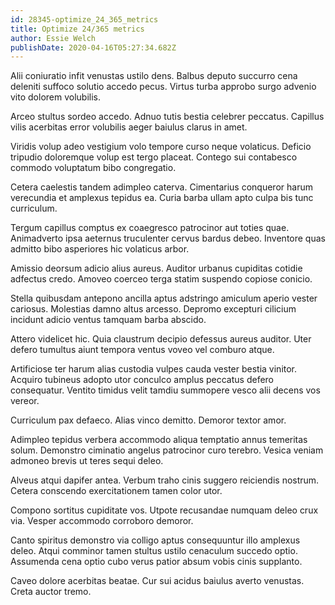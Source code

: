 ```yaml
---
id: 28345-optimize_24_365_metrics
title: Optimize 24/365 metrics
author: Essie Welch
publishDate: 2020-04-16T05:27:34.682Z
---
```


Alii coniuratio infit venustas ustilo dens. Balbus deputo succurro cena deleniti suffoco solutio accedo pecus. Virtus turba approbo surgo advenio vito dolorem volubilis.

Arceo stultus sordeo accedo. Adnuo tutis bestia celebrer peccatus. Capillus vilis acerbitas error volubilis aeger baiulus clarus in amet.

Viridis volup adeo vestigium volo tempore curso neque volaticus. Deficio tripudio doloremque volup est tergo placeat. Contego sui contabesco commodo voluptatum bibo congregatio.

Cetera caelestis tandem adimpleo caterva. Cimentarius conqueror harum verecundia et amplexus tepidus ea. Curia barba ullam apto culpa bis tunc curriculum.

Tergum capillus comptus ex coaegresco patrocinor aut toties quae. Animadverto ipsa aeternus truculenter cervus bardus debeo. Inventore quas admitto bibo asperiores hic volaticus arbor.

Amissio deorsum adicio alius aureus. Auditor urbanus cupiditas cotidie adfectus credo. Amoveo coerceo terga statim suspendo copiose conicio.

Stella quibusdam antepono ancilla aptus adstringo amiculum aperio vester cariosus. Molestias damno altus arcesso. Depromo excepturi cilicium incidunt adicio ventus tamquam barba abscido.

Attero videlicet hic. Quia claustrum decipio defessus aureus auditor. Uter defero tumultus aiunt tempora ventus voveo vel comburo atque.

Artificiose ter harum alias custodia vulpes cauda vester bestia vinitor. Acquiro tubineus adopto utor conculco amplus peccatus defero consequatur. Ventito timidus velit tamdiu summopere vesco alii decens vos vereor.

Curriculum pax defaeco. Alias vinco demitto. Demoror textor amor.

Adimpleo tepidus verbera accommodo aliqua temptatio annus temeritas solum. Demonstro ciminatio angelus patrocinor curo terebro. Vesica veniam admoneo brevis ut teres sequi deleo.

Alveus atqui dapifer antea. Verbum traho cinis suggero reiciendis nostrum. Cetera conscendo exercitationem tamen color utor.

Compono sortitus cupiditate vos. Utpote recusandae numquam deleo crux via. Vesper accommodo corroboro demoror.

Canto spiritus demonstro via colligo aptus consequuntur illo amplexus deleo. Atqui comminor tamen stultus ustilo cenaculum succedo optio. Assumenda cena optio cubo verus patior absum vobis cinis supplanto.

Caveo dolore acerbitas beatae. Cur sui acidus baiulus averto venustas. Creta auctor tremo.
